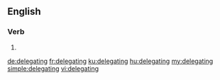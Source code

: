 
==English==

===Verb===
{{head|en|present participle}}

# {{present participle of|delegate|lang=en|nocat=1}}

[[de:delegating]]
[[fr:delegating]]
[[ku:delegating]]
[[hu:delegating]]
[[my:delegating]]
[[simple:delegating]]
[[vi:delegating]]